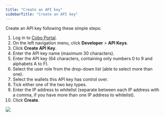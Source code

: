 ```yaml
---
title: "Create an API key"
sidebarTitle: "Create an API key"
---
```


Create an API key following these simple steps:

1. Log in to [Cobo Portal](https://portal.cobo.com/login).
2. On the left navigation menu, click **Developer** > **API Keys**.
3. Click **Create API Key**.
4. Enter the API key name (maximum 30 characters).
5. Enter the API key (64 characters, containing only numbers 0 to 9 and alphabets A to F).
6. Select the user role from the drop-down list (able to select more than one).
7. Select the wallets this API key has control over.
8. Tick either one of the two key types.
9. Enter the IP address to whitelist (separate between each IP address with a comma, if you have more than one IP address to whitelist).
10. Click **Create**.

<img src="/images/developer-console/create_api_key.png" className="screenshot_modal"/>
